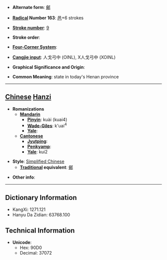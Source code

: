 * '''Alternate form''': [[鄶]]

* '''[[Wiktionary:Chinese radical index| Radical]] Number 163''': [[Wiktionary:Chinese radical index 邑|邑]]+6 strokes

* '''[[Wiktionary:Chinese total strokes index|Stroke number]]''': [[Wiktionary:Chinese total strokes index 9|9]]

* '''Stroke order''': 

* '''[[Wiktionary:Chinese four corner index|Four-Corner System]]''': 

* '''[[Wiktionary:Chinese Cangjie index|Cangjie input]]''': 人戈弓中 (OINL), X人戈弓中 (XOINL)

* '''Graphical Significance and Origin''': 

* '''Common Meaning''': state in today's Henan province

----

== [[Chinese]] [[Hanzi]] ==

* '''Romanizations'''
** '''[[Mandarin]]'''
*** '''[[Pinyin]]''': kuài (kuai4)
*** '''[[Wade-Giles]]''': k'uai<sup>4</sup>
*** '''[[Yale]]''': 
** '''[[Cantonese]]'''
*** '''[[Jyutping]]''':
*** '''[[Penkyamp]]''': 
*** '''[[Yale]]''': kui2

* '''Style''': [[Simplified Chinese]] 
** '''[[Traditional Chinese|Traditional]] equivalent''': [[鄶]]

* '''Other info''': 

----

== Dictionary Information ==

* KangXi: 1271.121
* Hanyu Da Zidian: 63768.100

== Technical Information ==

* '''Unicode''':
** Hex: 90D0
** Decimal: 37072